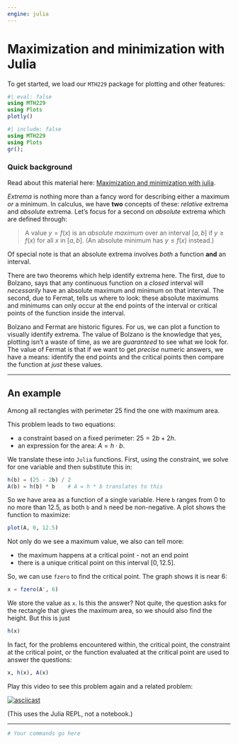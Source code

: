 ```yaml
---
engine: julia
---
```

# Maximization and minimization with Julia



To get started, we load our `MTH229` package for plotting and other features:


```julia
#| eval: false
using MTH229
using Plots
plotly()
```

```julia
#| include: false
using MTH229
using Plots
gr();
```


### Quick background

Read about this material here: [Maximization and minimization with julia](http://mth229.github.io/extrema.html).

*Extrema* is nothing more than a fancy word for
describing either a maximum *or* a minimum. In calculus, we have **two**
concepts of these: *relative* extrema and *absolute* extrema. Let's
focus for a second on *absolute* extrema which are defined through:

> A value $y=f(x)$ is an *absolute maximum* over an interval
> $[a,b]$ if $y \geq f(x)$ for all $x$ in $[a,b]$. (An absolute minimum has $y \leq f(x)$ instead.)

Of special note is that an absolute extrema involves *both* a function **and** an interval.


There are two theorems which help identify extrema here. The first,
due to Bolzano, says that any continuous function on a *closed*
interval will *necessarily* have an absolute maximum and minimum on
that interval. The second, due to Fermat, tells us where to look:
these absolute maximums and minimums can only occur at the end points
of the interval or critical points of the function inside the
interval.

Bolzano and Fermat are historic figures. For us, we can plot a
function to visually identify extrema. The value of Bolzano is the
knowledge that yes, plotting isn't a waste of time, as we are
*guaranteed* to see what we look for. The value of Fermat is that if
we want to get *precise* numeric answers, we have a means: identify
the end points and the critical points then compare the function at
*just* these values.

----

## An example

Among all rectangles
with perimeter $25$ find the one with maximum area.

This problem leads to two equations:

* a constraint based on a fixed perimeter: $25 = 2b + 2h$.
* an expression for the area: $A=h \cdot b$.

We translate these into `Julia` functions. First, using the
constraint, we solve for one variable and then substitute this in:

```julia
h(b) = (25 - 2b) / 2
A(b) = h(b) * b    # A = h * b translates to this
```

So we have area as a function of a single variable. Here `b` ranges
from $0$ to no more than $12.5$, as both `b` and `h` need be
non-negative. A plot shows the function to maximize:

```julia
plot(A, 0, 12.5)
```

Not only do we see a maximum value, we also can tell more:

* the maximum happens at a critical point - not an end point
* there is a unique critical point on this interval $[0,12.5]$.

So, we can use `fzero` to find the critical point. The graph shows it is near $6$:


```julia
x = fzero(A', 6)
```

We store the value as `x`. Is this the answer? Not quite, the question
asks for the rectangle that gives the maximum area, so we should also
find the height. But this is just

```julia
h(x)
```

In fact, for the problems encountered within, the critical point, the
constraint at the critical point, or the function evaluated at the
critical point are used to answer the questions:

```julia
x, h(x), A(x)
```

Play this video to see this problem again and a related problem:

[![asciicast](https://asciinema.org/a/4tdlumFtE2mBswLZJSw6q9K9J.svg)](https://asciinema.org/a/4tdlumFtE2mBswLZJSw6q9K9J)

(This uses the Julia REPL, not a notebook.)

----

```julia
# Your commands go here

```
